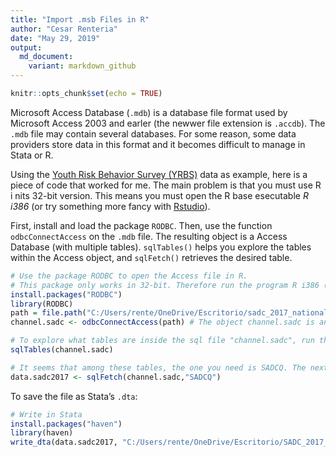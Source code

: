 ```yaml
---
title: "Import .msb Files in R"
author: "Cesar Renteria"
date: "May 29, 2019"
output:
  md_document:
    variant: markdown_github
---
```


```r
knitr::opts_chunk$set(echo = TRUE)
```
Microsoft Access Database (`.mdb`) is a database file format used by Microsoft Access 2003 and earler (the newwer file extension is `.accdb`). The `.mdb` file may contain several databases. For some reason, some data providers store data in this format and it becomes difficult to manage in Stata or R.

Using the [Youth Risk Behavior Survey (YRBS)](https://www.cdc.gov/healthyyouth/data/yrbs/data.htm) data as example, here is a piece of code that worked for me. The main problem is that you must use R i nits 32-bit version. This means you must open the R base esecutable *R i386* (or try something more fancy with [Rstudio](https://www.dummies.com/programming/r/how-to-install-and-configure-rstudio/)).

First, install and load the package `RODBC`. Then, use the function `odbcConnectAccess` on the `.mdb` file. The resulting object is a Access Database (with multiple tables). `sqlTables()` helps you explore the tables within the Access object, and `sqlFetch()` retrieves the desired table.

```r
# Use the package RODBC to open the Access file in R.
# This package only works in 32-bit. Therefore run the program R i386 (in Windows).
install.packages("RODBC")
library(RODBC)
path = file.path("C:/Users/rente/OneDrive/Escritorio/sadc_2017_national/sadc_2017_national")
channel.sadc <- odbcConnectAccess(path) # The object channel.sadc is an sql file.
```

```r
# To explore what tables are inside the sql file "channel.sadc", run the next line:
sqlTables(channel.sadc)

# It seems that among these tables, the one you need is SADCQ. The next line is going to open it as a data file.
data.sadc2017 <- sqlFetch(channel.sadc,"SADCQ")
```
To save the file as Stata's `.dta`:

```r
# Write in Stata
install.packages("haven")
library(haven)
write_dta(data.sadc2017, "C:/Users/rente/OneDrive/Escritorio/SADC_2017_National.dta")
```
